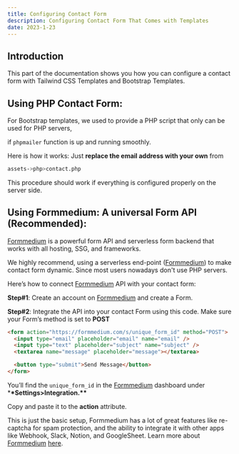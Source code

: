 ```yaml
---
title: Configuring Contact Form
description: Configuring Contact Form That Comes with Templates
date: 2023-1-23
---
```


## Introduction

This part of the documentation shows you how you can configure a contact form with Tailwind CSS Templates and Bootstrap Templates.

## Using PHP Contact Form:

For Bootstrap templates, we used to provide a PHP script that only can be used for PHP servers,

if `phpmailer` function is up and running smoothly.

Here is how it works: Just **replace the email address with your own** from

```bash
assets->php>contact.php
```

This procedure should work if everything is configured properly on the server side.

## Using Formmedium: A universal Form API (Recommended):

[Formmedium](https://formmedium.com/) is a powerful form API and serverless form backend that works with all hosting, SSG, and frameworks.

We highly recommend, using a serverless end-point ([Formmedium](https://formmedium.com/)) to make contact form dynamic. Since most users nowadays don't use PHP servers.

Here’s how to connect [Formmedium](https://formmedium.com/) API with your contact form:

**Step#1**: Create an account on [Formmedium](https://formmedium.com/) and create a Form.

**Step#2**: Integrate the API into your contact Form using this code. Make sure your Form’s method is set to **POST**

```html
<form action="https://formmedium.com/s/unique_form_id" method="POST">
  <input type="email" placeholder="email" name="email" />
  <input type="text" placeholder="subject" name="subject" />
  <textarea name="message" placeholder="message"></textarea>

  <button type="submit">Send Message</button>
</form>
```

You’ll find the `unique_form_id` in the [Formmedium](https://formmedium.com/) dashboard under \***\*Settings>Integration.\*\***

Copy and paste it to the **action** attribute.

This is just the basic setup, Formmedium has a lot of great features like re-captcha for spam protection, and the ability to integrate it with other apps like Webhook, Slack, Notion, and GoogleSheet.
Learn more about [Formmedium](https://formmedium.com/) [here](https://formmedium.com/).
